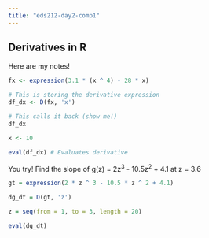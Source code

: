 ```yaml
---
title: "eds212-day2-comp1"
---
```


## Derivatives in R

Here are my notes!

```r
fx <- expression(3.1 * (x ^ 4) - 28 * x)

# This is storing the derivative expression
df_dx <- D(fx, 'x')

# This calls it back (show me!)
df_dx

x <- 10

eval(df_dx) # Evaluates derivative
```

You try! Find the slope of g(z) = 2z^3^ - 10.5z^2^ + 4.1 at z = 3.6

```r
gt = expression(2 * z ^ 3 - 10.5 * z ^ 2 + 4.1)

dg_dt = D(gt, 'z')

z = seq(from = 1, to = 3, length = 20)

eval(dg_dt)
```

